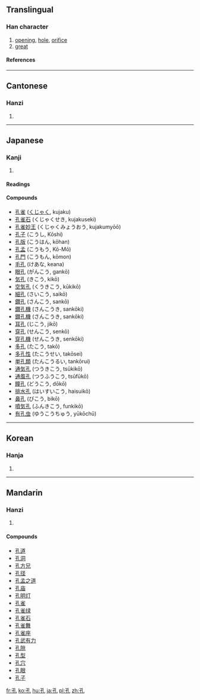 ==Translingual==
===Han character===
{{Han char|rn=39|rad=子|as=01|sn=4|four=1241<sub>0</sub>|canj=弓木山 (NDU)|ids=⿰[[子]][[乚]]}}
# [[opening]], [[hole]], [[orifice]]
# [[great]]
====References====
{{Han ref|kx=0277.090|dkj=06933|dj=0544.030|hdz=21008.040|uh=5B54|ud=23380|bh=A4D5|bd=42197}}
----

==Cantonese==
===Hanzi===
{{yue-hanzi|jyut=|y=hung2}}
# {{defn|Cantonese}}
----
==Japanese==
===Kanji===
{{ja-kanji|grade=c|rs=子01}}
# {{defn|Japanese}} 
====Readings====
{{ja-readings|on=[[こう]] (kō)|kun=[[あな]] (ana), [[はなはだ]] (hanahada)}}

====Compounds====
*[[孔雀]] ([[くじゃく]], kujaku)
*[[孔雀石]] (くじゃくせき, kujakuseki)
*[[孔雀妙王]] (くじゃくみょうおう, kujakumyōō)
*[[孔子]] (こうし, Kōshi)
*[[孔版]] (こうはん, kōhan)
*[[孔孟]] (こうもう, Kō-Mō)
*[[孔門]] (こうもん, kōmon)
*[[毛孔]] (けあな, keana)
*[[眼孔]] (がんこう, gankō)
*[[気孔]] (きこう, kikō)
*[[空気孔]] (くうきこう, kūkikō)
*[[細孔]] (さいこう, saikō)
*[[鑽孔]] (さんこう, sankō)
*[[鑽孔機]] (さんこうき, sankōki)
*[[鑚孔機]] (さんこうき, sankōki)
*[[耳孔]] (じこう, jikō)
*[[穿孔]] (せんこう, senkō)
*[[穿孔機]] (せんこうき, senkōki)
*[[多孔]] (たこう, takō)
*[[多孔性]] (たこうせい, takōsei)
*[[単孔類]] (たんこうるい, tankōrui)
*[[通気孔]] (つうきこう, tsūkikō)
*[[通風孔]] (つうふうこう, tsūfūkō)
*[[瞳孔]] (どうこう, dōkō)
*[[排水孔]] (はいすいこう, haisuikō)
*[[鼻孔]] (びこう, bikō)
*[[噴気孔]] (ふんきこう, funkikō)
*[[有孔虫]] (ゆうこうちゅう, yūkōchū)
----
==Korean==
===Hanja===
{{ko-hanja|hangeul=공|eumhun=구멍|rv=gong|mr=kong}}
# {{defn|Korean}}
----
==Mandarin==
===Hanzi===
{{cmn-hanzi|pin=[[kǒng]] ([[kong3]])|wg=k'ung<sup>3</sup>}}
# {{defn|Mandarin}}

====Compounds====
*[[孔道]]
*[[孔洞]]
*[[孔方兄]]
*[[孔径]]
*[[孔孟之道]]
*[[孔庙]]
*[[孔明灯]]
*[[孔雀]]
*[[孔雀绿]]
*[[孔雀石]]
*[[孔雀舞]]
*[[孔雀座]]
*[[孔武有力]]
*[[孔隙]]
*[[孔型]]
*[[孔穴]]
*[[孔眼]]
*[[孔子]]

[[fr:孔]]
[[ko:孔]]
[[hu:孔]]
[[ja:孔]]
[[pl:孔]]
[[zh:孔]]